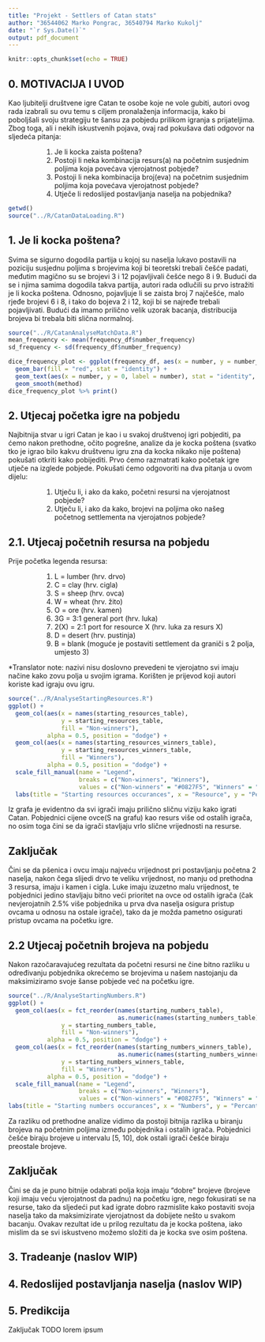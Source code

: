 ```yaml
---
title: "Projekt - Settlers of Catan stats"
author: "36544062 Marko Pongrac, 36540794 Marko Kukolj"
date: "`r Sys.Date()`"
output: pdf_document
---
```


```r
knitr::opts_chunk$set(echo = TRUE)
```

## 0. MOTIVACIJA I UVOD

<p>Kao ljubitelji društvene igre Catan te osobe koje ne vole gubiti, autori ovog rada izabrali su ovu temu s ciljem pronalaženja informacija, kako bi poboljšali svoju strategiju te šansu za pobjedu prilikom igranja s prijateljima. Zbog toga, ali i nekih iskustvenih pojava, ovaj rad pokušava dati odgovor na sljedeća pitanja:</p>
<ol start="1" style="margin-left: 5em;">
  <li>Je li kocka zaista poštena?</li>
  <li>Postoji li neka kombinacija resurs(a) na početnim susjednim poljima koja povećava vjerojatnost pobjede?</li>
  <li>Postoji li neka kombinacija broj(eva) na početnim susjednim poljima koja povećava vjerojatnost pobjede?</li>
  <li>Utječe li redoslijed postavljanja naselja na pobjednika?</li>
</ol>

```r
getwd()
source("../R/CatanDataLoading.R")
```


\newpage
## 1. Je li kocka poštena?
<p>
Svima se sigurno dogodila partija u kojoj su naselja lukavo postavili na poziciju susjednu poljima s brojevima koji bi teoretski trebali češće padati, međutim magično su se brojevi 3 i 12 pojavljivali češće nego 8 i 9. Budući da se i njima samima dogodila takva partija, autori rada odlučili su prvo istražiti je li kocka poštena. Odnosno, pojavljuje li se zaista broj 7 najčešće, malo rjeđe brojevi 6 i 8, i tako do bojeva 2 i 12, koji bi se najređe trebali pojavljivati. Budući da imamo prilično velik uzorak bacanja, distribucija brojeva bi trebala biti slična normalnoj.
</p>
```r
source("../R/CatanAnalyseMatchData.R")
mean_frequency <- mean(frequency_df$number_frequency)
sd_frequency <- sd(frequency_df$number_frequency)

dice_frequency_plot <- ggplot(frequency_df, aes(x = number, y = number_frequency)) + 
  geom_bar(fill = "red", stat = "identity") +
  geom_text(aes(x = number, y = 0, label = number), stat = "identity", vjust = -1, size = 3) + 
  geom_smooth(method)
dice_frequency_plot %>% print()
```



\newpage
## 2. Utjecaj početka igre na pobjedu

<p>
Najbitnija stvar u igri Catan je kao i u svakoj društvenoj igri pobjediti, pa ćemo nakon prethodne, očito pogrešne, analize da je kocka poštena (svatko tko je igrao bilo kakvu društvenu igru zna da kocka nikako nije poštena) pokušati otkriti kako pobijediti. Prvo ćemo razmatrati kako početak igre utječe na izglede pobjede. Pokušati ćemo odgovoriti na dva pitanja u ovom dijelu:
</p>
<ol start="1" style="margin-left: 5em;">
  <li>
  Utječu li, i ako da kako, početni resursi na vjerojatnost pobjede?
  </li>
  <li>
  Utječu li, i ako da kako, brojevi na poljima oko našeg početnog settlementa na vjerojatnos pobjede?
  </li>
</ol>

## 2.1. Utjecaj početnih resursa na pobjedu

<p>
Prije početka legenda resursa:
</p>
<ol start="1" style="margin-left: 5em;">
<li>
L = lumber (hrv. drvo)
</li>
<li>
C = clay (hrv. cigla)
</li>
<li>
S = sheep (hrv. ovca)
</li>
<li>
W = wheat (hrv. žito)
</li>
<li>
O = ore (hrv. kamen)
</li>
<li>
3G = 3:1 general port (hrv. luka)
</li>
<li>
2(X) = 2:1 port for resource X (hrv. luka za resurs X)
</li>
<li>
D = desert (hrv. pustinja)
</li>
<li>
B = blank (moguće je postaviti settlement da graniči s 2 polja, umjesto 3)
</li>
</ol>
<p>
*Translator note: nazivi nisu doslovno prevedeni te vjerojatno svi imaju načine kako zovu polja u svojim igrama. Korišten je prijevod koji autori koriste kad igraju ovu igru.
</p>

```r
source("../R/AnalyseStartingResources.R")
ggplot() +
  geom_col(aes(x = names(starting_resources_table),
               y = starting_resources_table,
               fill = "Non-winners"),
           alpha = 0.5, position = "dodge") +
  geom_col(aes(x = names(starting_resources_winners_table),
               y = starting_resources_winners_table,
               fill = "Winners"),
           alpha = 0.5, position = "dodge") +
  scale_fill_manual(name = "Legend",
                    breaks = c("Non-winners", "Winners"),
                    values = c("Non-winners" = "#0827F5", "Winners" = "#AB2328")) +
  labs(title = "Starting resources occurances", x = "Resource", y = "Percantage")
```

<p>
Iz grafa je evidentno da svi igrači imaju prilično sličnu viziju kako igrati Catan. Pobjednici cijene ovce(S na grafu) kao resurs više od ostalih igrača, no osim toga čini se da igrači stavljaju vrlo slične vrijednosti na resurse.
</p>
<h2>
Zaključak
</h2>
<p>
Čini se da pšenica i ovcu imaju najveću vrijednost pri postavljanju početna 2 naselja, nakon čega slijedi drvo te veliku vrijednost, no manju od prethodna 3 resursa, imaju i kamen i cigla. Luke imaju izuzetno malu vrijednost, te pobjednici jedino stavljaju bitno veći prioritet na ovce od ostalih igrača (čak nevjerojatnih 2.5% više pobjednika u prva dva naselja osigura pristup ovcama u odnosu na ostale igrače), tako da je možda pametno osigurati pristup ovcama na početku igre.
</p>

\newpage
## 2.2 Utjecaj početnih brojeva na pobjedu

<p>
Nakon razočaravajućeg rezultata da početni resursi ne čine bitno razliku u određivanju pobjednika okrećemo se brojevima u našem nastojanju da maksimiziramo svoje šanse pobjede već na početku igre.
</p>

```r
source("../R/AnalyseStartingNumbers.R")
ggplot() +
  geom_col(aes(x = fct_reorder(names(starting_numbers_table),
                               as.numeric(names(starting_numbers_table))),
               y = starting_numbers_table,
               fill = "Non-winners"),
           alpha = 0.5, position = "dodge") +
  geom_col(aes(x = fct_reorder(names(starting_numbers_winners_table),
                               as.numeric(names(starting_numbers_winners_table))),
               y = starting_numbers_winners_table,
               fill = "Winners"),
           alpha = 0.5, position = "dodge") +
  scale_fill_manual(name = "Legend",
                    breaks = c("Non-winners", "Winners"),
                    values = c("Non-winners" = "#0827F5", "Winners" = "#AB2328")) +
labs(title = "Starting numbers occurances", x = "Numbers", y = "Percantage")
```

<p>
Za razliku od prethodne analize vidimo da postoji bitnija razlika u biranju brojeva na početnim poljima između pobjednika i ostalih igrača. Pobjednici češće biraju brojeve u intervalu [5, 10], dok ostali igrači češće biraju preostale brojeve.
</p>

<h2>
Zaključak
</h2>
<p>
Čini se da je puno bitnije odabrati polja koja imaju "dobre" brojeve (brojeve koji imaju veću vjerojatnost da padnu) na početku igre, nego fokusirati se na resurse, tako da sljedeći put kad igrate dobro razmislite kako postaviti svoja naselja tako da maksimizirate vjerojatnost da dobijete nešto u svakom bacanju. Ovakav rezultat ide u prilog rezultatu da je kocka poštena, iako mislim da se svi iskustveno možemo složiti da je kocka sve osim poštena.
</p>

## 3. Tradeanje (naslov WIP)

\newpage
## 4. Redoslijed postavljanja naselja (naslov WIP)

\newpage
## 5. Predikcija

\newpage
Zaključak
TODO lorem ipsum 
